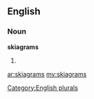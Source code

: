 ==English==

===Noun===
'''skiagrams'''

# {{plural of|[[skiagram]]}}

[[Category:English plurals]]

[[ar:skiagrams]]
[[my:skiagrams]]